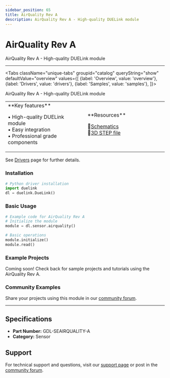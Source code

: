 ```yaml
---
sidebar_position: 65
title: AirQuality Rev A
description: AirQuality Rev A - High-quality DUELink module
---
```



# AirQuality Rev A

<ProductImageSelector 
  partNumber="seairquality-a"
  productName="AirQuality Rev A"
/>

AirQuality Rev A - High-quality DUELink module

---

<Tabs className="unique-tabs" groupid="catalog" queryString="show" defaultValue="overview"
  values={[
    {label: 'Overview', value: 'overview'},
    {label: 'Drivers', value: 'drivers'},
    {label: 'Samples', value: 'samples'},
  ]}>

<TabItem value="overview">

AirQuality Rev A - High-quality DUELink module

<table><td width='50%'>
**Key features**

• High-quality DUELink module<br/>
• Easy integration<br/>
• Professional grade components<br/>

</td><td width='50%'>
**Resources**
 
📄[Schematics](/static/sch/seairquality-a.pdf)<br/>
🔩[3D STEP file](/static/3d/SEAIRQUALITY-A.step)<br/>

</td></table>

</TabItem>

<TabItem value="drivers">

See [Drivers](../../engine/drivers) page for further details.

### Installation

```python
# Python driver installation
import duelink
dl = duelink.DueLink()
```

### Basic Usage

```python
# Example code for AirQuality Rev A
# Initialize the module
module = dl.sensor.airquality()

# Basic operations
module.initialize()
module.read()
```

</TabItem>

<TabItem value="samples">

### Example Projects

Coming soon! Check back for sample projects and tutorials using the AirQuality Rev A.

### Community Examples

Share your projects using this module in our [community forum](https://forums.ghielectronics.com).

</TabItem>

</Tabs>

---

## Specifications

- **Part Number:** GDL-SEAIRQUALITY-A
- **Category:** Sensor

## Support

For technical support and questions, visit our [support page](../../support) or post in the [community forum](https://forums.ghielectronics.com).
